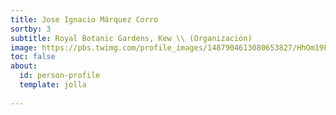 ```yaml
---
title: Jose Ignacio Márquez Corro
sortby: 3
subtitle: Royal Botanic Gardens, Kew \\ (Organización)
image: https://pbs.twimg.com/profile_images/1487904613080653827/HhOm19F7_400x400.jpg
toc: false
about:
  id: person-profile
  template: jolla
 
---
```


:::{#person-profile}
:::




